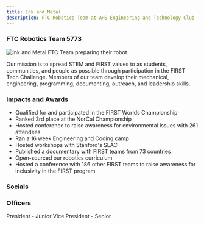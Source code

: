 ```yaml
---
title: Ink and Metal
description: FTC Robotics Team at AHS Engineering and Technology Club
---
```


### FTC Robotics Team 5773

![Ink and Metal FTC Team preparing their robot](../../../assets/inkandmetal/hero.webp)


<Card title="Mission" icon="rocket"> 
    Our mission is to spread STEM and FIRST values to as students, communities, and people as possible through participation in the FIRST Tech Challenge. Members of our team develop their mechanical, engineering, programming, documenting, outreach, and leadership skills.
</Card>

### Impacts and Awards

- Qualified for and participated in the FIRST Worlds Championship
- Ranked 3rd place at the NorCal Championship
- Hosted conference to raise awareness for environmental issues with 261 attendees
- Ran a 16 week Engineering and Coding camp
- Hosted workshops with Stanford's SLAC 
- Published a documentary with FIRST teams from 73 countries
- Open-sourced our robotics curriculum
- Hosted a conference with 186 other FIRST teams to raise awareness for inclusivity in the FIRST program

### Socials

<CardGrid>
    <LinkCard
        title="Facebook"
        href="https://www.facebook.com/groups/588211564714705/"
    />
    <LinkCard
        title="Website"
        href="https://inkandmetal5773.wixsite.com/homepage"
    />
    <LinkCard
        title="Youtube"
        href="https://www.youtube.com/@InkandMetal5773/"
    />
    <LinkCard
        title="Instagram"
        href="https://www.instagram.com/inkandmetal/"
    />
    <LinkCard
        title="Linkedin"
        href="https://www.linkedin.com/in/ink-and-metal-ftc-160469215/"
    />
</CardGrid>

### Officers

<CardGrid>
    <Card title="Nivedha Radhakrishnan">
        President - Junior
    </Card>
    <Card title="Anuj Naik">
        Vice President - Senior
    </Card>
</CardGrid>